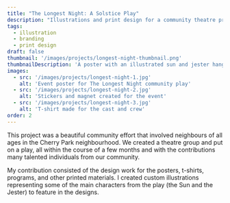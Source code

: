 ```yaml
---
title: "The Longest Night: A Solstice Play"
description: "Illustrations and print design for a community theatre production"
tags:
  - illustration
  - branding
  - print design
draft: false
thumbnail: '/images/projects/longest-night-thumbnail.png'
thumbnailDescription: 'A poster with an illustrated sun and jester hanging on a white brick wall'
images: 
  - src: '/images/projects/longest-night-1.jpg'
    alt: 'Event poster for The Longest Night community play'
  - src: '/images/projects/longest-night-2.jpg'
    alt: 'Stickers and magnet created for the event'
  - src: '/images/projects/longest-night-3.jpg'
    alt: 'T-shirt made for the cast and crew'
order: 2
---
```


This project was a beautiful community effort that involved neighbours of all ages in the Cherry Park neighbourhood. We created a theatre group and put on a play, all within the course of a few months and with the contributions many talented individuals from our community. 

My contribution consisted of the design work for the posters, t-shirts, programs, and other printed materials. I created custom illustrations representing some of the main characters from the play (the Sun and the Jester) to feature in the designs. 

